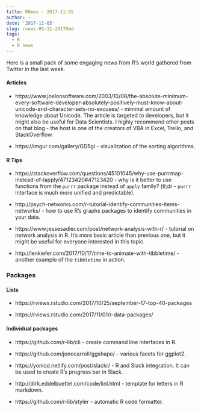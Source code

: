 ```yaml
---
title: RNews - 2017-11-05
author: ~
date: '2017-11-05'
slug: rnews-05-11-2017Rmd
tags:
  - R
  - R news
---
```


Here is a small pack of some engaging news from R's world gathered from Twitter in the last week.

#### Articles

- https://www.joelonsoftware.com/2003/10/08/the-absolute-minimum-every-software-developer-absolutely-positively-must-know-about-unicode-and-character-sets-no-excuses/ - minimal amount of knowledge about Unicode. The article is targeted to developers, but it might also be useful for Data Scientists. I highly recommend other posts on that blog - the host is one of the creators of VBA in Excel, Trello, and StackOverflow.

- https://imgur.com/gallery/GD5gi - visualization of the sorting algorithms.

#### R Tips

- https://stackoverflow.com/questions/45101045/why-use-purrrmap-instead-of-lapply/47123420#47123420 - why is it better to use functions from the `purrr` package instead of `apply` family? (tl;dr - `purrr` interface is much more unified and predictable).

- http://psych-networks.com/r-tutorial-identify-communities-items-networks/ - how to use R's graphs packages to identify communities in your data.

- https://www.jessesadler.com/post/network-analysis-with-r/ - tutorial on network analysis in R. It's more basic article than previous one, but it might be useful for everyone interested in this topic.

- http://lenkiefer.com/2017/10/17/time-to-animate-with-tibbletime/ - another example of the `tibbletime` in action.

### Packages

#### Lists

- https://rviews.rstudio.com/2017/10/25/september-17-top-40-packages

- https://rviews.rstudio.com/2017/11/01/r-data-packages/

#### Individual packages

- https://github.com/r-lib/cli - create command line interfaces in R.

- https://github.com/jonocarroll/ggshape/ - various facets for ggplot2.

- https://yonicd.netlify.com/post/slackr/ - R and Slack integration. It can be used to create R's progress bar in Slack.

- http://dirk.eddelbuettel.com/code/linl.html - template for letters in R markdown.

- https://github.com/r-lib/styler - automatic R code formatter.
